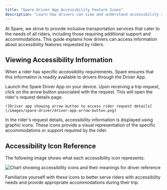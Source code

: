```yaml
---
title: "Spare Driver App Accessibility Feature Icons"
description: "Learn how drivers can view and understand accessibility requirements through visual icons in the Spare Driver App"
---
```


<Info>
At Spare, we strive to provide inclusive transportation services that cater to the needs of all riders, including those requiring additional support and accommodations. This guide explains how drivers can access information about accessibility features requested by riders.
</Info>

## Viewing Accessibility Information

When a rider has specific accessibility requirements, Spare ensures that this information is readily available to drivers through the Driver App.

<Steps>
  <Step title="Open the Driver App">
    Launch the Spare Driver App on your device.
  </Step>
  
  <Step title="Access Rider Request Details">
    Upon receiving a trip request, click on the arrow button associated with the request. This will open the rider's request details page.
    
    ![Driver app showing arrow button to access rider request details](/images/spare-driver/driver-app-arrow-button.png)
  </Step>
  
  <Step title="View Accessibility Icons">
    In the rider's request details, accessibility information is displayed using graphic icons. These icons provide a visual representation of the specific accommodations or support required by the rider.
  </Step>
</Steps>

## Accessibility Icon Reference

The following image shows what each accessibility icon represents:

![Chart showing accessibility icons and their meanings for driver reference](/images/spare-driver/accessibility-icons-chart.png)

<Tip>
Familiarize yourself with these icons to better serve riders with accessibility needs and provide appropriate accommodations during their trip.
</Tip>
